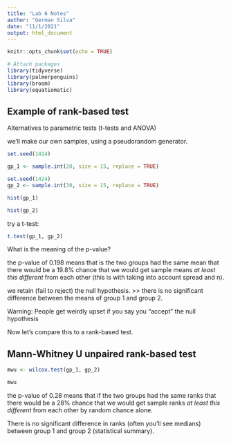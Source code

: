 ```yaml
---
title: "Lab 6 Notes"
author: "German Silva"
date: "11/1/2021"
output: html_document
---
```


```r
knitr::opts_chunk$set(echo = TRUE)

# Attach packages
library(tidyverse)
library(palmerpenguins)
library(broom)
library(equatiomatic)
```

## Example of rank-based test

Alternatives to parametric tests (t-tests and ANOVA)

we'll make our own samples, using a pseudorandom generator.

```r
set.seed(1414)

gp_1 <- sample.int(20, size = 15, replace = TRUE)

set.seed(1424)
gp_2 <- sample.int(30, size = 15, replace = TRUE)
```

```r
hist(gp_1)

hist(gp_2)

```

try a t-test:
```r
t.test(gp_1, gp_2)
```

What is the meaning of the p-value?

the p-value of 0.198 means that is the two groups had the same mean that there would be a 19.8% chance that we would get sample means *at least this different* from each other (this is with taking into account spread and n).

we retain (fail to reject) the null hypothesis. >> there is no significant difference between the means of group 1 and group 2.

Warning: People get weirdly upset if you say you "accept" the null hypothesis

Now let's compare this to a rank-based test.

## Mann-Whitney U unpaired rank-based test

```r
mwu <- wilcox.test(gp_1, gp_2)

mwu
```

the p-value of 0.28 means that if the two groups had the same ranks that there would be a 28% chance that we would get sample ranks *at least this different* from each other by random chance alone.

There is no significant difference in ranks (often you'll see medians) between group 1 and group 2 (statistical summary). 